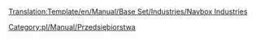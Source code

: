 <noinclude>[[Translation:Template/en/Manual/Base Set/Industries/Navbox Industries]]</noinclude><noinclude>
[[Category:pl/Manual/Przedsiębiorstwa]]
</noinclude>{{en/Navbox|navbar = off
|state = off

|name = Navbox Industries/Pl
|title = [[pl/Manual/Przedsiębiorstwa|Lista przedsiębiorstw]]

|group1 = [[pl/Manual/Klimat#umiarkowany|Umiarkowany]]
|list1 = {{en/Nowrap begin}} [[pl/Manual/Base Set/Industries/Bank|Bank]]{{en/·w}} [[pl/Manual/Base Set/Industries/Elektrownia|Elektrownia]]{{en/·w}} [[pl/Manual/Base Set/Industries/Fabryka|Fabryka]]{{en/·w}} [[pl/Manual/Base Set/Industries/Farma|Farma]]{{en/·w}} [[pl/Manual/Base Set/Industries/Huta|Huta]]{{en/·w}} [[pl/Manual/Base Set/Industries/Kopalnia węgla|Kopalnia węgla]]{{en/·w}} [[pl/Manual/Base Set/Industries/Kopalnia rudy żelaza|Kopalnia rudy żelaza]]{{en/·w}} [[pl/Manual/Base Set/Industries/Las|Las]]{{en/·w}} [[pl/Manual/Base Set/Industries/Platforma wiertnicza|Platforma wiertnicza]]{{en/·w}} [[pl/Manual/Base Set/Industries/Pole naftowe|Pole naftowe]]{{en/·w}} [[pl/Manual/Base Set/Industries/Rafineria|Rafineria]]{{en/·w}} [[pl/Manual/Base Set/Industries/Tartak|Tartak]]{{en/·w}} [[pl/Archive/Unmapped/Domy|''Domy'']] {{en/Nowrap end}}

|group2 = [[pl/Manual/Klimat#arktyczny|Arktyczny]]
|list2 = {{en/Nowrap begin}} [[pl/Manual/Base Set/Industries/Bank|Bank]]{{en/·w}} [[pl/Manual/Base Set/Industries/Drukarnia|Drukarnia]]{{en/·w}} [[pl/Manual/Base Set/Industries/Elektrownia|Elektrownia]]{{en/·w}} [[pl/Manual/Base Set/Industries/Farma|Farma]]{{en/·w}} [[pl/Manual/Base Set/Industries/Kopalnia węgla|Kopalnia węgla]]{{en/·w}} [[pl/Manual/Base Set/Industries/Kopalnia złota|Kopalnia złota]]{{en/·w}} [[pl/Manual/Base Set/Industries/Las|Las]]{{en/·w}} [[pl/Manual/Base Set/Industries/Pole naftowe|Pole naftowe]]{{en/·w}} [[pl/Manual/Base Set/Industries/Przetwórnia żywności|Przetwórnia żywności]]{{en/·w}} [[pl/Manual/Base Set/Industries/Rafineria|Rafineria]]{{en/·w}} [[pl/Manual/Base Set/Industries/Zakład papierniczy|Zakład papierniczy]]{{en/·w}} [[pl/Archive/Unmapped/Domy|''Domy'']] {{en/Nowrap end}}

|group3 = [[pl/Manual/Klimat#tropikalny|Tropikalny]]
|list3 = {{en/Nowrap begin}} [[pl/Manual/Base Set/Industries/Bank|Bank]]{{en/·w}} [[pl/Manual/Base Set/Industries/Fabryka|Fabryka]]{{en/·w}} [[pl/Manual/Base Set/Industries/Farma|Farma]]{{en/·w}} [[pl/Manual/Base Set/Industries/Kopalnia diamentów|Kopalnia diamentów]]{{en/·w}} [[pl/Manual/Base Set/Industries/Kopalnia rudy miedzi|Kopalnia rudy miedzi]]{{en/·w}} [[pl/Manual/Base Set/Industries/Plantacja kauczuku|Plantacja kauczuku]]{{en/·w}} [[pl/Manual/Base Set/Industries/Plantacja owoców|Plantacja owoców]]{{en/·w}} [[pl/Manual/Base Set/Industries/Pole naftowe|Pole naftowe]]{{en/·w}} [[pl/Manual/Base Set/Industries/Przetwórnia żywności|Przetwórnia żywności]]{{en/·w}} [[pl/Manual/Base Set/Industries/Rafineria|Rafineria]]{{en/·w}} [[pl/Manual/Base Set/Industries/Tartak (tropikalny)|Tartak]]{{en/·w}} [[pl/Manual/Base Set/Industries/Ujęcie wody|Ujęcie wody]]{{en/·w}} [[pl/Manual/Base Set/Industries/Wieża ciśnień|Wieża ciśnień]]{{en/·w}} [[pl/Archive/Unmapped/Domy|''Domy'']] {{en/Nowrap end}}

|group4 = [[pl/Manual/Klimat#zabawkowy|Zabawkowy]]
|list4 = {{en/Nowrap begin}} [[pl/Manual/Base Set/Industries/Fabryka napojów gazowanych|Fabryka napojów gazowanych]]{{en/·w}} [[pl/Manual/Base Set/Industries/Fabryka zabawek|Fabryka zabawek]]{{en/·w}} [[pl/Manual/Base Set/Industries/Farma baterii|Farma baterii]]{{en/·w}} [[pl/Manual/Base Set/Industries/Fontanny plastiku|Fontanny plastiku]]{{en/·w}} [[pl/Manual/Base Set/Industries/Generator bąbelków|Generator bąbelków]]{{en/·w}} [[pl/Manual/Base Set/Industries/Kopalnia cukru|Kopalnia cukru]]{{en/·w}} [[pl/Manual/Base Set/Industries/Las waty cukrowej|Las waty cukrowej]]{{en/·w}} [[pl/Manual/Base Set/Industries/Odkrywka toffi|Odkrywka toffi]]{{en/·w}} [[pl/Manual/Base Set/Industries/Sklep z zabawkami|Sklep z zabawkami]]{{en/·w}} [[pl/Manual/Base Set/Industries/Studnia coli|Studnia coli]]{{en/·w}} [[pl/Manual/Base Set/Industries/Zakład cukierniczy|Zakład cukierniczy]]{{en/·w}} [[pl/Archive/Unmapped/Domy|''Domy'']] {{en/Nowrap end}}

}}